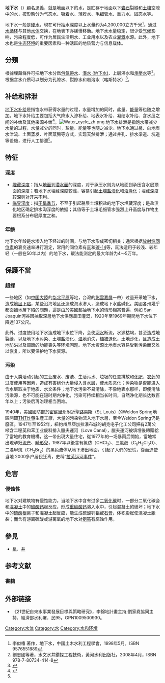 {{Multiple issues|
{{refimprove|time=2015-03-22T05:14:18+00:00}}
{{Expand language|1=en|time=2020-09-28T10:02:00+00:00}}
}}
{{NoteTA
|G1=Unit
}}
'''地下水'''（{{lang-en|Groundwater}}）顧名思義，就是地面以下的水，是贮存于地面以下[[岩石|岩石]]裂縫和[[土壤|土壤]]空隙中的水，按形態分为气态水、吸着水、薄膜水、毛细管水、重力水、固态水等。

地下水一般是[[硬水|硬水]]，現在可行抽水深度以上水量约为4,200,000立方千米<ref group="參">李似椿 著作，地下水，中國土木水利工程學會，1998年5月，ISBN 9576551889</ref>，通过[[水循环|水循环]]与其他[[水体|水体]]交换，在地表下亦緩慢移動。地下水水量稳定，很少受[[气候|气候]]影响，污染程度低，可作为居民生活用水、工业用水以及农业[[灌溉|灌溉]]水源。此外，地下水也是[[生态环境|生态环境]]的重要因素和一种活跃的地质营力与信息载体。

== 分類 ==
根據埋藏條件可把地下水分爲[[包氣帶水|包氣帶水]]、[[潛水_(地下水)|潛水 (地下水)]]、上层滞水和[[承壓水|承壓水]]等<ref group="參">劉志國等著，水文水井鑽探工程技術，黃河水利出版社，2008年4月，ISBN 978-7-80734-414-8</ref>。根据含水介质可以划分为孔隙水、裂隙水和岩溶水（喀斯特水）<ref>{{Cite book|title=水文地质学基础|last=张|first=人权|publisher=地质出版社|year=2011|isbn=|location=北京|pages=27}}</ref>。

== 补给和排泄 ==
{{Main|水循環}}[[地下水補給|地下水补给]]是指饱水带获得水量的过程，水量增加的同时，盐量、[[能量|能量]]等也随之增加。地下水补给主要包括大气降水入渗补给、地表水补给、凝结水补给、含水层之间的补给及其他来源补给<ref name=":0">{{Cite book|title=水文地质学基础|last=张人权，梁杏，靳孟贵，万力，于青春等|first=水文地质学基础|publisher=地质出版社|year=2018|isbn=978-7-116-10942-1|location=北京}}</ref>。[[File:Water_cycle_zh.png|right]]
地下水排泄是指饱水带减少水量的过程，水量减少的同时，盐量、能量等也随之减少。地下水通过[[泉|泉]]、向地表水泄流、土面蒸发、叶面蒸腾等方式，实现天然排泄；通过井孔、排水渠道、坑道等设施，进行人工排泄<ref name=":0" />。

== 特征 ==
=== 深度 ===
* [[埋藏深度|埋藏深度]]：指从[[地面|地面]]到[[潜水面|潜水面]]的深度，对于承压水则为从地面到承压含水层顶面的深度；若地下水埋藏深度较浅，容易引起[[土壤盐渍化|土壤盐渍化]]和[[沼泽化|沼泽化]]；埋藏深度较深则对开采不利。
* [[临界深度|临界深度]]：指[[干旱季节|干旱季节]]，不至于引起耕层土壤积盐的地下水埋藏深度；是盐渍化地区确定排水沟深度的依据；其值等于土壤毛细管水强烈上升高度与作物主要根系分布层厚度之和。

=== 年龄 ===
地下水年龄是水渗入地下经过的时间，与地下水形成密切相关；通常根据[[放射性同位素|放射性同位素]]的衰变速率进行测定，常用的同位素有[[氚|氚]]和[[碳-14|碳-14]]等，氚法适用于较浅、较年轻（一般在50年以内）的地下水，碳法能测定的最大年龄为4～5万年。

== 保護不當 ==
=== 超採 ===
一些地区（如[[中国大陸|中国大陸]]的[[华北平原|华北平原]]等地，台灣的[[彰化縣|彰]][[雲林縣|雲]][[嘉義縣|嘉]][[屏東縣|屏]]一帶）过量开采地下水，造成[[地层下陷|地层下陷]]，某些沿海地区还造成海水渗入，造成地下水盐碱化。美國各州幾乎都面臨地層下陷的問題，這是由於美國超抽地下水的情形相當普遍，例如 San Joaquin河谷因抽取深層地下水供應農田灌溉，1920年至1969年期間地下水位下降達137公尺。

此外，过度使用地下水造成地下水位下降，会使[[河水|河水]]断流，水源枯竭，甚至造成地裂缝，以及地下水污染、土壤盐渍化、[[湿地|湿地]]消失，[[植被|植被]]退化，土地沙化，且造成土地防洪以及調節的功能喪失等环境问题。地下水资源比地表水容易受到污染而又难以恢复，所以要保护地下水资源。

=== 污染 ===
由于人类活动引起的工业废水、废渣、生活污水、垃圾的任意排放和[[化肥|化肥]]、[[农药|农药]]的过度使用等因素，造成有害组分大量侵入含水层，使水质恶化；污染物是否能进入含水层取决于地质、水文条件；地下水污染不易清除，不像地表水那样，即便清除污染源，也不可能在短时期内净化，污染可持续相当长时间，自然净化期长达数百年以上；污染后再治理相当困难。

1940年，美國國防部於[[密蘇里州|密蘇里州]]附近[[聖路易斯|聖路易斯]]（St. Louis）的Weldon Spring地區開闢[[TNT炸藥|TNT炸藥]]生產工廠，大量的污染物流入地下水層，至今Weldon Spring仍是廢區。1947年至1952年，紐約州尼亞加拉瀑布城的胡克电子化工公司把有2萬公噸含二噁英和苯工业废料排入臘夫運河（Love Canal），臘夫運河被填埋後轉贈給了當地的教育機構，这一带出現大量住宅，從1977年的一场暴雨后開始，當地常出現孕妇[[流产|流产]]、[[畸形兒|畸形兒]]，1987年以後含有氯仿（CHCl<sub>3</sub>）、三氯酚（C<sub>6</sub>H<sub>3</sub>Cl<sub>3</sub>O）、二溴甲烷（CH<sub>2</sub>Br<sub>2</sub>）的黑色液体从地下渗出地面，引起了人們的恐慌，從而迫使当地 2000多户居民迁离，史稱“[[愛河事件|拉芙运河事件]]”。

== 危害 ==
=== 侵蚀性 ===
地下水对建筑物有侵蚀能力，当地下水中含有过多[[二氧化碳|二氧化碳]]时，一部分二氧化碳会和[[混凝土|混凝土]]中的[[碳酸钙|碳酸钙]]起反应，形成[[重碳酸钙|重碳酸钙]]溶入水中，引起混凝土的破坏；地下水中的[[硫酸根|硫酸根]]离子和混凝土起反应，能生成硫酸钙铝或[[石膏|石膏]]，体积膨胀使混凝土胀裂；而含有游离硫酸或游离氧的地下水对[[钢筋|钢筋]]有腐蚀作用。

== 參見 ==
* [[泉|泉]]、[[井|井]]

== 参考文献 ==
{{reflist|group="參"}}

=== 書籍 ===
{{reflist}}

== 外部链接 ==
{{commons category|Underground water}}
*《21世紀自來水事業發展目標與策略研究》，李錦地計畫主持;劉家堯協同主持，經濟部水利署，民95，GPN1009500930。

{{土壤科學}}
{{自然资源}}
{{Authority control}}

[[Category:水体|Category:水体]]
[[Category:水|Category:水]]
[[Category:水和环境|Category:水和环境]]